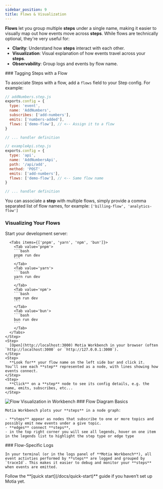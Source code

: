 ```yaml
---
sidebar_position: 9
title: Flows & Visualization
---
```


**Flows** let you group multiple **steps** under a single name, making it easier to visually map out how events move across **steps**. While flows are technically optional, they're very useful for:

- **Clarity**: Understand how **steps** interact with each other.
- **Visualization**: Visual explanation of how events travel across your **steps**.
- **Observability**: Group logs and events by flow name.

<Steps>
  <Step>
  ### Tagging Steps with a Flow

  To associate Steps with a flow, add a `flows` field to your Step config. For example:

  ```js
  // addNumbers.step.js
  exports.config = {
    type: 'event',
    name: 'AddNumbers',
    subscribes: ['add-numbers'],
    emits: ['numbers-added'],
    flows: ['demo-flow'], // <-- Assign it to a flow
  }

  // ... handler definition
  ```

  ```js
  // exampleApi.step.js
  exports.config = {
    type: 'api',
    name: 'AddNumbersApi',
    path: '/api/add',
    method: 'POST',
    emits: ['add-numbers'],
    flows: ['demo-flow'], // <-- Same flow name
  }

  // ... handler definition
  ```

  <Callout>You can associate a **step** with multiple flows, simply provide a comma separated list of flow names, for example: `['billing-flow', 'analytics-flow']`</Callout>
  </Step>
  <Step>
  ### Visualizing Your Flows

  <Steps>
    <Step>
      Start your development server:

      <Tabs items={['pnpm', 'yarn', 'npm', 'bun']}>
        <Tab value='pnpm'>
        ```bash
        pnpm run dev
        ```
        </Tab>
        <Tab value='yarn'>
        ```bash
        yarn run dev
        ```
        </Tab>
        <Tab value='npm'>
        ```bash
        npm run dev
        ```
        </Tab>
        <Tab value='bun'>
        ```bash
        bun run dev
        ```
        </Tab>
      </Tabs>
    </Step>
    <Step>
      [Open](http://localhost:3000) Motia Workbench in your browser (often `http://localhost:3000` or `http://127.0.0.1:3000`).
    </Step>
    <Step>
      **Look for** your flow name on the left side bar and click it. You’ll see each **step** represented as a node, with lines showing how events connect.
    </Step>
    <Step>
      **Click** on a **step** node to see its config details, e.g. the name, emits, subscribes, etc...
    </Step>
  </Steps>

  ![Flow Visualization in Workbench](./../img/demo-workbench.png)
  </Step>
  <Step>
    ### Flow Diagram Basics

    Motia Workbench plots your **steps** in a node graph:

    - **steps** appear as nodes that subscribe to one or more topics and possibly emit new events under a give topic.
    - **edges** connect **steps**,
    - in the top right corner you will see all legends, hover on one item in the legends list to highlight the step type or edge type
  </Step>
  <Step>
    ### Flow-Specific Logs

    In your terminal (or in the logs panel of **Motia Workbench**), all event activties performed by **steps** are logged and grouped by `traceId`. This makes it easier to debug and monitor your **steps** when events are emitted.
  </Step>
</Steps>

<Callout>
Follow the **[quick start](/docs/quick-start)** guide if you haven’t set up Motia yet.
</Callout>